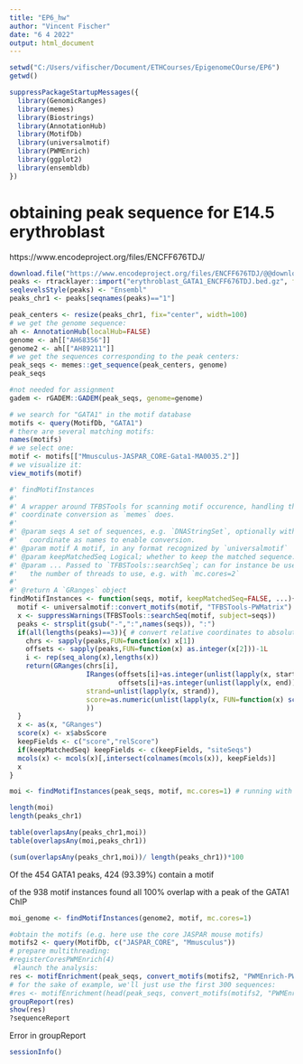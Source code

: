 ---
title: "EP6_hw"
author: "Vincent Fischer"
date: "6 4 2022"
output: html_document
---

```{r,  eval=FALSE}
setwd("C:/Users/vifischer/Document/ETHCourses/EpigenomeCOurse/EP6")
getwd()
```
```{r}
suppressPackageStartupMessages({
  library(GenomicRanges)
  library(memes)
  library(Biostrings)
  library(AnnotationHub)
  library(MotifDb)
  library(universalmotif)
  library(PWMEnrich)
  library(ggplot2)
  library(ensembldb)
})
```
# obtaining peak sequence for E14.5 erythroblast
https://www.encodeproject.org/files/ENCFF676TDJ/
```{r}
download.file("https://www.encodeproject.org/files/ENCFF676TDJ/@@download/ENCFF676TDJ.bed.gz", "erythroblast_GATA1_ENCFF676TDJ.bed.gz")
peaks <- rtracklayer::import("erythroblast_GATA1_ENCFF676TDJ.bed.gz", format="NarrowPeak")
seqlevelsStyle(peaks) <- "Ensembl"
peaks_chr1 <- peaks[seqnames(peaks)=="1"]
```
```{r}
peak_centers <- resize(peaks_chr1, fix="center", width=100)
# we get the genome sequence:
ah <- AnnotationHub(localHub=FALSE)
genome <- ah[["AH68356"]]
genome2 <- ah[["AH89211"]]
# we get the sequences corresponding to the peak centers:
peak_seqs <- memes::get_sequence(peak_centers, genome)
peak_seqs
```
```{r, eval=FALSE}
#not needed for assignment
gadem <- rGADEM::GADEM(peak_seqs, genome=genome)

```

```{r}
# we search for "GATA1" in the motif database
motifs <- query(MotifDb, "GATA1")
# there are several matching motifs:
names(motifs)
# we select one:
motif <- motifs[["Mmusculus-JASPAR_CORE-Gata1-MA0035.2"]]
# we visualize it:
view_motifs(motif)
```

```{r}
#' findMotifInstances
#'
#' A wrapper around TFBSTools for scanning motif occurence, handling the 
#' coordinate conversion as `memes` does.
#' 
#' @param seqs A set of sequences, e.g. `DNAStringSet`, optionally with 
#'   coordinate as names to enable conversion.
#' @param motif A motif, in any format recognized by `universalmotif`
#' @param keepMatchedSeq Logical; whether to keep the matched sequence.
#' @param ... Passed to `TFBSTools::searchSeq`; can for instance be used to set
#'   the number of threads to use, e.g. with `mc.cores=2`
#'
#' @return A `GRanges` object
findMotifInstances <- function(seqs, motif, keepMatchedSeq=FALSE, ...){
  motif <- universalmotif::convert_motifs(motif, "TFBSTools-PWMatrix")
  x <- suppressWarnings(TFBSTools::searchSeq(motif, subject=seqs))
  peaks <- strsplit(gsub("-",":",names(seqs)), ":")
  if(all(lengths(peaks)==3)){ # convert relative coordinates to absolute
    chrs <- sapply(peaks,FUN=function(x) x[1])
    offsets <- sapply(peaks,FUN=function(x) as.integer(x[2]))-1L
    i <- rep(seq_along(x),lengths(x))
    return(GRanges(chrs[i], 
                   IRanges(offsets[i]+as.integer(unlist(lapply(x, start))),
                           offsets[i]+as.integer(unlist(lapply(x, end)))),
                   strand=unlist(lapply(x, strand)),
                   score=as.numeric(unlist(lapply(x, FUN=function(x) score(x))))
                   ))
  }
  x <- as(x, "GRanges")
  score(x) <- x$absScore
  keepFields <- c("score","relScore")
  if(keepMatchedSeq) keepFields <- c(keepFields, "siteSeqs")
  mcols(x) <- mcols(x)[,intersect(colnames(mcols(x)), keepFields)]
  x
}
```

```{r}
moi <- findMotifInstances(peak_seqs, motif, mc.cores=1) # running with 2 threads

```
```{r}
length(moi)
length(peaks_chr1)

table(overlapsAny(peaks_chr1,moi))
table(overlapsAny(moi,peaks_chr1))

(sum(overlapsAny(peaks_chr1,moi))/ length(peaks_chr1))*100
```
Of the 454 GATA1 peaks, 424 (93.39%) contain a motif

of the 938 motif instances found all 100% overlap with a peak of the GATA1 ChIP


```{r, eval=FALSE}

moi_genome <- findMotifInstances(genome2, motif, mc.cores=1)
```


```{r, eval=FALSE}
#obtain the motifs (e.g. here use the core JASPAR mouse motifs)
motifs2 <- query(MotifDb, c("JASPAR_CORE", "Mmusculus"))
# prepare multithreading:
#registerCoresPWMEnrich(4)
 #launch the analysis:
res <- motifEnrichment(peak_seqs, convert_motifs(motifs2, "PWMEnrich-PWM"))
# for the sake of example, we'll just use the first 300 sequences:
#res <- motifEnrichment(head(peak_seqs, convert_motifs(motifs2, "PWMEnrich-PWM"))
groupReport(res)
show(res)
?sequenceReport
```
Error in groupReport

```{r}
sessionInfo()
```

